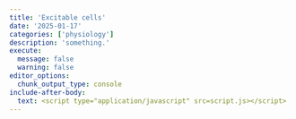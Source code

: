 ```yaml
---
title: 'Excitable cells'
date: '2025-01-17'
categories: ['physiology']
description: 'something.'
execute: 
  message: false
  warning: false
editor_options: 
  chunk_output_type: console
include-after-body:
  text: <script type="application/javascript" src=script.js></script>
---
```


<canvas id="sim1" width="600" height="600"></canvas>
